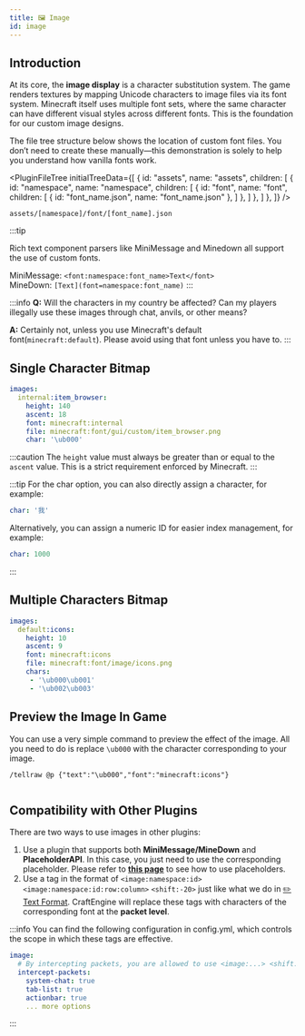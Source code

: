 ```yaml
---
title: 🖼️ Image
id: image
---
```



## Introduction

At its core, the **image display** is a character substitution system. The game renders textures by mapping Unicode characters to image files via its font system. Minecraft itself uses multiple font sets, where the same character can have different visual styles across different fonts. This is the foundation for our custom image designs.

The file tree structure below shows the location of custom font files. You don’t need to create these manually—this demonstration is solely to help you understand how vanilla fonts work.

<PluginFileTree
  initialTreeData={[
    {
      id: "assets",
      name: "assets",
      children: [
        {
          id: "namespace",
          name: "namespace",
          children: [
            {
              id: "font",
              name: "font",
              children: [
                  {
                    id: "font_name.json",
                    name: "font_name.json"
                  },
              ]
            },
          ]
        },
      ]
    },
  ]}
/>

```
assets/[namespace]/font/[font_name].json
```

:::tip

Rich text component parsers like MiniMessage and Minedown all support the use of custom fonts.

MiniMessage: `<font:namespace:font_name>Text</font>`\
MineDown: `[Text](font=namespace:font_name)`
:::

:::info
**Q:** Will the characters in my country be affected? 
Can my players illegally use these images through chat, anvils, or other means?

**A:** Certainly not, unless you use Minecraft's default font(`minecraft:default`). Please avoid using that font unless you have to.
:::

## Single Character Bitmap

```yaml
images:
  internal:item_browser:
    height: 140
    ascent: 18
    font: minecraft:internal
    file: minecraft:font/gui/custom/item_browser.png
    char: '\ub000'
```

:::caution
The `height` value must always be greater than or equal to the `ascent` value. This is a strict requirement enforced by Minecraft.
:::

:::tip
For the char option, you can also directly assign a character, for example:

```yaml
char: '我'
```

Alternatively, you can assign a numeric ID for easier index management, for example:

```yaml
char: 1000
```

:::

## Multiple Characters Bitmap

```yaml
images:
  default:icons:
    height: 10
    ascent: 9
    font: minecraft:icons
    file: minecraft:font/image/icons.png
    chars:
     - '\ub000\ub001'
     - '\ub002\ub003'
```

## Preview the Image In Game

You can use a very simple command to preview the effect of the image. All you need to do is replace `\ub000` with the character corresponding to your image.

```
/tellraw @p {"text":"\ub000","font":"minecraft:icons"}
```

<div style={{textAlign: 'center'}}>
  <img src={require('/img/image_1.png').default} alt="" />
</div>

## Compatibility with Other Plugins

There are two ways to use images in other plugins:

1. Use a plugin that supports both **MiniMessage/MineDown** and **PlaceholderAPI**. In this case, you just need to use the corresponding placeholder. Please refer to [**this page**](../compatibility/placeholderapi.mdx) to see how to use placeholders.
2. Use a tag in the format of `<image:namespace:id>` `<image:namespace:id:row:column>` `<shift:-20>` just like what we do in [✏️ Text Format](../reference/text_format.mdx). CraftEngine will replace these tags with characters of the corresponding font at the **packet level**.

:::info
You can find the following configuration in config.yml, which controls the scope in which these tags are effective.

```yaml
image:
  # By intercepting packets, you are allowed to use <image:...> <shift:...> in other plugins
  intercept-packets:
    system-chat: true
    tab-list: true
    actionbar: true
    ... more options
```
:::